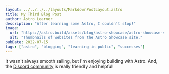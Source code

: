 ```yaml
---
layout: ../../../../layouts/MarkdownPostLayout.astro
title: My Third Blog Post
author: Astro Learner
description: "After learning some Astro, I couldn't stop!"
image:
  url: "https://astro.build/assets/blog/astro-showcase/astro-showcase-screenshot.jpg"
  alt: "Thumbnails of websites from the Astro Showcase site."
pubDate: 2022-07-15
tags: ["astro", "blogging", "learning in public", "successes"]
---
```


It wasn't always smooth sailing, but I'm enjoying building with Astro. And, the [Discord community](https://astro.build/chat) is really friendly and helpful!
